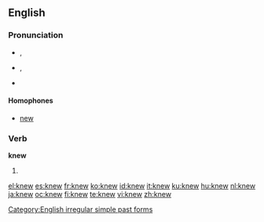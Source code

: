 {{wikipedia|dab=knew}}
==English==

{{rank|mind|heart|going|205|knew|seen|better|name}}

===Pronunciation===
* {{a|RP}} {{IPA|/ˈnjuː/}}, {{SAMPA|/"nju:/}}
* {{a|US}} {{IPA|/ˈnuː/}}, {{SAMPA|/"nu:/}}
* {{audio|en-us-knew.ogg|Audio (US)}}
*: {{rhymes|uː}}

====Homophones====
* [[new]]

===Verb===
'''knew'''

# {{simple past of|[[know]]}}

[[Category:English irregular simple past forms]]

[[el:knew]]
[[es:knew]]
[[fr:knew]]
[[ko:knew]]
[[id:knew]]
[[it:knew]]
[[ku:knew]]
[[hu:knew]]
[[nl:knew]]
[[ja:knew]]
[[oc:knew]]
[[fi:knew]]
[[te:knew]]
[[vi:knew]]
[[zh:knew]]